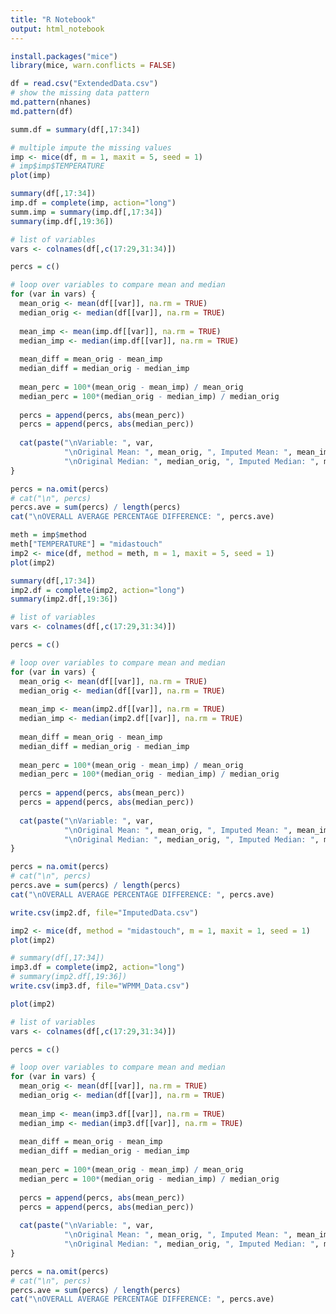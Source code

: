 ```yaml
---
title: "R Notebook"
output: html_notebook
---
```



```r
install.packages("mice")
library(mice, warn.conflicts = FALSE)
```

```r
df = read.csv("ExtendedData.csv")
# show the missing data pattern
md.pattern(nhanes)
md.pattern(df)
```
```r
summ.df = summary(df[,17:34])
```


```r
# multiple impute the missing values
imp <- mice(df, m = 1, maxit = 5, seed = 1)
# imp$imp$TEMPERATURE
plot(imp)
```

```r
summary(df[,17:34])
imp.df = complete(imp, action="long")
summ.imp = summary(imp.df[,17:34])
summary(imp.df[,19:36])
```

```r
# list of variables
vars <- colnames(df[,c(17:29,31:34)])

percs = c()

# loop over variables to compare mean and median
for (var in vars) {
  mean_orig <- mean(df[[var]], na.rm = TRUE)
  median_orig <- median(df[[var]], na.rm = TRUE)
  
  mean_imp <- mean(imp.df[[var]], na.rm = TRUE)
  median_imp <- median(imp.df[[var]], na.rm = TRUE)
  
  mean_diff = mean_orig - mean_imp
  median_diff = median_orig - median_imp
  
  mean_perc = 100*(mean_orig - mean_imp) / mean_orig
  median_perc = 100*(median_orig - median_imp) / median_orig
  
  percs = append(percs, abs(mean_perc))
  percs = append(percs, abs(median_perc))
  
  cat(paste("\nVariable: ", var,
            "\nOriginal Mean: ", mean_orig, ", Imputed Mean: ", mean_imp, ", Mean Delta: ", mean_diff, ", Mean % Diff: ", mean_perc,
            "\nOriginal Median: ", median_orig, ", Imputed Median: ", median_imp, ", Median Delta %: ", median_diff, ", Median % Diff:", median_perc, "\n"))
}

percs = na.omit(percs)
# cat("\n", percs)
percs.ave = sum(percs) / length(percs)
cat("\nOVERALL AVERAGE PERCENTAGE DIFFERENCE: ", percs.ave)

```











```r
meth = imp$method
meth["TEMPERATURE"] = "midastouch"
imp2 <- mice(df, method = meth, m = 1, maxit = 5, seed = 1)
plot(imp2)
```
```r
summary(df[,17:34])
imp2.df = complete(imp2, action="long")
summary(imp2.df[,19:36])
```
```r
# list of variables
vars <- colnames(df[,c(17:29,31:34)])

percs = c()

# loop over variables to compare mean and median
for (var in vars) {
  mean_orig <- mean(df[[var]], na.rm = TRUE)
  median_orig <- median(df[[var]], na.rm = TRUE)
  
  mean_imp <- mean(imp2.df[[var]], na.rm = TRUE)
  median_imp <- median(imp2.df[[var]], na.rm = TRUE)
  
  mean_diff = mean_orig - mean_imp
  median_diff = median_orig - median_imp
  
  mean_perc = 100*(mean_orig - mean_imp) / mean_orig
  median_perc = 100*(median_orig - median_imp) / median_orig
  
  percs = append(percs, abs(mean_perc))
  percs = append(percs, abs(median_perc))
  
  cat(paste("\nVariable: ", var,
            "\nOriginal Mean: ", mean_orig, ", Imputed Mean: ", mean_imp, ", Mean Delta: ", mean_diff, ", Mean % Diff: ", mean_perc,
            "\nOriginal Median: ", median_orig, ", Imputed Median: ", median_imp, ", Median Delta %: ", median_diff, ", Median % Diff:", median_perc, "\n"))
}

percs = na.omit(percs)
# cat("\n", percs)
percs.ave = sum(percs) / length(percs)
cat("\nOVERALL AVERAGE PERCENTAGE DIFFERENCE: ", percs.ave)

```
```r
write.csv(imp2.df, file="ImputedData.csv")
```


```r
imp2 <- mice(df, method = "midastouch", m = 1, maxit = 1, seed = 1)
plot(imp2)
```

```r
# summary(df[,17:34])
imp3.df = complete(imp2, action="long")
# summary(imp2.df[,19:36])
write.csv(imp3.df, file="WPMM_Data.csv")
```

```r
plot(imp2)
```


```r
# list of variables
vars <- colnames(df[,c(17:29,31:34)])

percs = c()

# loop over variables to compare mean and median
for (var in vars) {
  mean_orig <- mean(df[[var]], na.rm = TRUE)
  median_orig <- median(df[[var]], na.rm = TRUE)
  
  mean_imp <- mean(imp3.df[[var]], na.rm = TRUE)
  median_imp <- median(imp3.df[[var]], na.rm = TRUE)
  
  mean_diff = mean_orig - mean_imp
  median_diff = median_orig - median_imp
  
  mean_perc = 100*(mean_orig - mean_imp) / mean_orig
  median_perc = 100*(median_orig - median_imp) / median_orig
  
  percs = append(percs, abs(mean_perc))
  percs = append(percs, abs(median_perc))
  
  cat(paste("\nVariable: ", var,
            "\nOriginal Mean: ", mean_orig, ", Imputed Mean: ", mean_imp, ", Mean Delta: ", mean_diff, ", Mean % Diff: ", mean_perc,
            "\nOriginal Median: ", median_orig, ", Imputed Median: ", median_imp, ", Median Delta %: ", median_diff, ", Median % Diff:", median_perc, "\n"))
}

percs = na.omit(percs)
# cat("\n", percs)
percs.ave = sum(percs) / length(percs)
cat("\nOVERALL AVERAGE PERCENTAGE DIFFERENCE: ", percs.ave)

```
